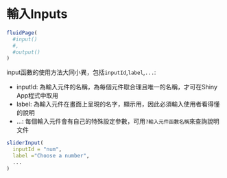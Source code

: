 # 輸入Inputs {#input}

```r
fluidPage(
  #input()
  #,
  #output()
)
```

input函數的使用方法大同小異，包括`inputId`,`label`,`...`:

- inputId: 為輸入元件的名稱，為每個元件取合理且唯一的名稱，才可在Shiny App程式中取用
- label: 為輸入元件在畫面上呈現的名字，顯示用，因此必須輸入使用者看得懂的說明
- ...: 每個輸入元件會有自己的特殊設定參數，可用`?輸入元件函數名稱`來查詢說明文件

```r
sliderInput(
  inputId = "num",
  label ="Choose a number",
  ...
)
```


